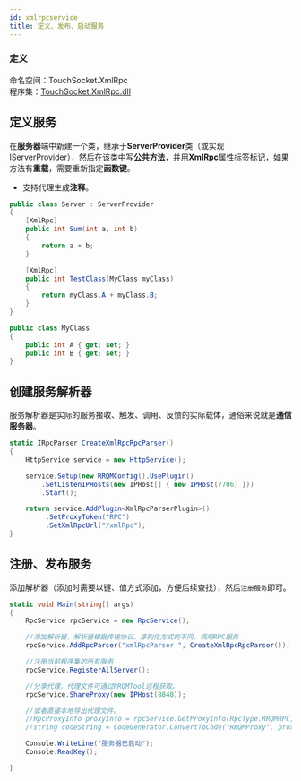 ```yaml
---
id: xmlrpcservice
title: 定义、发布、启动服务
---
```



### 定义

命名空间：TouchSocket.XmlRpc <br/>
程序集：[TouchSocket.XmlRpc.dll](https://www.nuget.org/packages/TouchSocket.XmlRpc)

## 定义服务

在**服务器**端中新建一个类，继承于**ServerProvider**类（或实现IServerProvider），然后在该类中写**公共方法**，并用**XmlRpc**属性标签标记，如果方法有**重载**，需要重新指定**函数键**。

- 支持代理生成**注释**。

```csharp
public class Server : ServerProvider
{
    [XmlRpc]
    public int Sum(int a, int b)
    {
        return a + b;
    }

    [XmlRpc]
    public int TestClass(MyClass myClass)
    {
        return myClass.A + myClass.B;
    }
}

public class MyClass
{
    public int A { get; set; }
    public int B { get; set; }
}

```

<a name="ai1L7"></a>

## 创建服务解析器

服务解析器是实际的服务接收、触发、调用、反馈的实际载体，通俗来说就是**通信服务器**。

```csharp
static IRpcParser CreateXmlRpcRpcParser()
{
    HttpService service = new HttpService();

    service.Setup(new RRQMConfig().UsePlugin()
        .SetListenIPHosts(new IPHost[] { new IPHost(7706) }))
        .Start();

    return service.AddPlugin<XmlRpcParserPlugin>()
         .SetProxyToken("RPC")
         .SetXmlRpcUrl("/xmlRpc");
}
```

<a name="iLCoX"></a>

## 注册、发布服务

添加解析器（添加时需要以键、值方式添加，方便后续查找），然后`注册服务`即可。

```csharp
static void Main(string[] args)
{
    RpcService rpcService = new RpcService();

    //添加解析器，解析器根据传输协议，序列化方式的不同，调用RPC服务
    rpcService.AddRpcParser("xmlRpcParser ", CreateXmlRpcRpcParser());

    //注册当前程序集的所有服务
    rpcService.RegisterAllServer();

    //分享代理，代理文件可通过RRQMTool远程获取。
    rpcService.ShareProxy(new IPHost(8848));

    //或者直接本地导出代理文件。
    //RpcProxyInfo proxyInfo = rpcService.GetProxyInfo(RpcType.RRQMRPC, "RPC");
    //string codeString = CodeGenerator.ConvertToCode("RRQMProxy", proxyInfo.Codes);

    Console.WriteLine("服务器已启动");
    Console.ReadKey();

}
```

